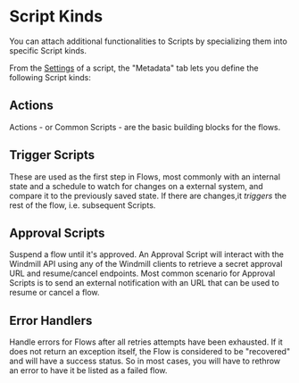 
# Script Kinds

You can attach additional functionalities to Scripts by specializing them into
specific Script kinds.

From the [Settings](./settings.mdx) of a script, the "Metadata" tab lets you define the following Script kinds:

## Actions

Actions - or Common Scripts - are the basic building blocks for the flows.

<div class="grid grid-cols-2 gap-6 mb-4">
	<DocCard
		title="Scripts Quickstart"
		description="Start writing scripts in Python, TypeScript, Go, Bash and Sql."
		href="/docs/getting_started/scripts_quickstart"
	/>
	<DocCard
		title="Flows Quickstart"
		description="Learn how to build flows."
		href="/docs/getting_started/flows_quickstart"
	/>
</div>

## Trigger Scripts

These are used as the first step in Flows, most commonly with an internal
state and a schedule to watch for changes on a
external system, and compare it to the previously saved state. If there are
changes,it _triggers_ the rest of the flow, i.e. subsequent Scripts.

<div class="grid grid-cols-2 gap-6 mb-4">
	<DocCard
		title="Trigger Scripts"
		description="Triggers are special actions that run periodically given a schedule."
		href="/docs/flows/flow_trigger"
	/>
	<DocCard
		title="Scheduling"
		description="Windmill provides the same set of features as CRON, but with a user interface and control panels."
		href="/docs/core_concepts/scheduling"
	/>
</div>

## Approval Scripts

Suspend a flow until it's approved. An Approval Script will interact with the
Windmill API using any of the Windmill clients to retrieve a secret approval URL
and resume/cancel endpoints. Most common scenario for Approval Scripts is to
send an external notification with an URL that can be used to resume or cancel a
flow.

<div class="grid grid-cols-2 gap-6 mb-4">
	<DocCard
		title="Approval Steps in Flows"
		description="Flows can be suspended until resumed or cancelled event(s) are received."
		href="/docs/flows/flow_approval"
	/>
</div>

## Error Handlers

Handle errors for Flows after all retries attempts have been exhausted. If it
does not return an exception itself, the Flow is considered to be "recovered"
and will have a success status. So in most cases, you will have to rethrow an
error to have it be listed as a failed flow.

<div class="grid grid-cols-2 gap-6 mb-4">
	<DocCard
		title="Error Handler"
		description="The error handler is a special flow step that is executed when an error occurs in the flow."
		href="/docs/flows/flow_error_handler"
	/>
</div>
